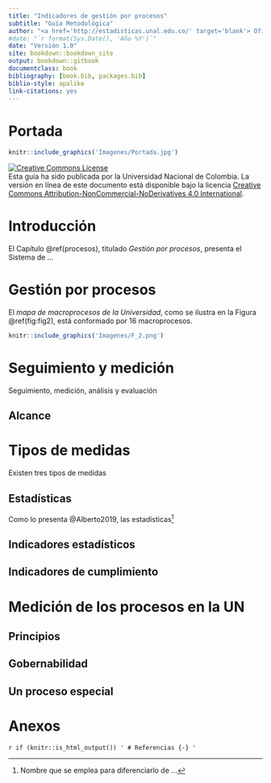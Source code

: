 ```yaml
--- 
title: "Indicadores de gestión por procesos"
subtitle: "Guía Metodológica"
author: "<a href='http://estadisticas.unal.edu.co/' target='blank'> Oficina Nacional de Estadística</a> </br> <a href='http://siga.unal.edu.co/' target='blank'> Sistema Integrado de Gestión - SIGA</a>" 
#date: "`r format(Sys.Date(), 'Año %Y')`"
date: "Versión 1.0"
site: bookdown::bookdown_site
output: bookdown::gitbook
documentclass: book
bibliography: [book.bib, packages.bib]
biblio-style: apalike
link-citations: yes
---
```


# Portada {-}


```r
knitr::include_graphics('Imagenes/Portada.jpg')
```

<a rel="license" href="http://creativecommons.org/licenses/by-nc-nd/4.0/"><img alt="Creative Commons License" style="border-width:0" src="https://i.creativecommons.org/l/by-nc-nd/4.0/88x31.png" /></a><br />Esta guía ha sido publicada por la Universidad Nacional de Colombia. La versión en línea de este documento está disponible bajo la licencia <a rel="license" href="http://creativecommons.org/licenses/by-nc-nd/4.0/">Creative Commons Attribution-NonCommercial-NoDerivatives 4.0 International</a>.

<!--chapter:end:index.Rmd-->

# Introducción {- #intro}

El Capítulo \@ref(procesos), titulado _Gestión por procesos_, presenta el Sistema de ...  

<!--chapter:end:01-Introducción.Rmd-->

# Gestión por procesos {#procesos}

El *mapa de macroprocesos de la Universidad*, como se ilustra en la Figura \@ref(fig:fig2), está conformado por 16 macroprocesos.

```r

knitr::include_graphics('Imagenes/F_2.png')

```

<!--chapter:end:02-Procesos.Rmd-->

# Seguimiento y medición {#medicion}

Seguimiento, medición, análisis y evaluación

## Alcance



<!--chapter:end:03-Seguimiento.Rmd-->

# Tipos de medidas {#medidas}

Existen tres tipos de medidas

## Estadísticas

Como lo presenta @Alberto2019, las estadísticas^[Nombre que se emplea para diferenciarlo de ...] 

## Indicadores estadísticos
## Indicadores de cumplimiento



<!--chapter:end:04-Medidas.Rmd-->

# Medición de los procesos en la UN {#indicadoresUN}

## Principios
## Gobernabilidad
## Un proceso especial

<!--chapter:end:05-MedicionUN.Rmd-->

# Anexos {-}

<!--chapter:end:06-Anexos.Rmd-->

`r if (knitr::is_html_output()) '
# Referencias {-}
'`

<!--chapter:end:07-Referencias.Rmd-->

